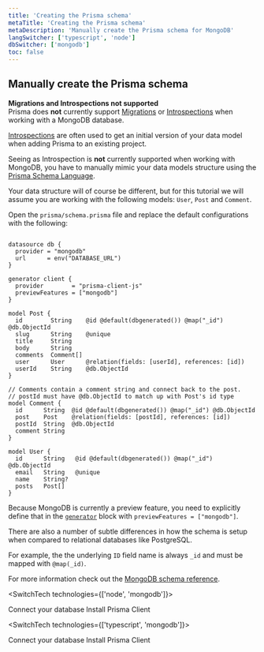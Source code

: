 ```yaml
---
title: 'Creating the Prisma schema'
metaTitle: 'Creating the Prisma schema'
metaDescription: 'Manually create the Prisma schema for MongoDB'
langSwitcher: ['typescript', 'node']
dbSwitcher: ['mongodb']
toc: false
---
```


## Manually create the Prisma schema

<Admonition type="warning">

**Migrations and Introspections not supported** <br />
Prisma does **not** currently support [Migrations](../../../../concepts/components/prisma-migrate) or [Introspections](../../../../concepts/components/introspection) when working with a MongoDB database.

</Admonition>

[Introspections](../../../../concepts/components/introspection) are often used to get an initial version of your data model when adding Prisma to an existing project. 

Seeing as Introspection is **not** currently supported when working with MongoDB, you have to manually mimic your data models structure using the [Prisma Schema Language](../../../../concepts/components/prisma-schema).

<Admonition type="info">

Your data structure will of course be different, but for this tutorial we will assume you are working with the following models: `User`, `Post` and `Comment`.

</Admonition>

Open the `prisma/schema.prisma` file and replace the default configurations with the following:

```prisma file=prisma/schema.prisma

datasource db {
  provider = "mongodb"
  url      = env("DATABASE_URL")
}

generator client {
  provider        = "prisma-client-js"
  previewFeatures = ["mongodb"]
}

model Post {
  id        String    @id @default(dbgenerated()) @map("_id") @db.ObjectId
  slug      String    @unique
  title     String
  body      String
  comments  Comment[]
  user      User      @relation(fields: [userId], references: [id])
  userId    String    @db.ObjectId
}

// Comments contain a comment string and connect back to the post.
// postId must have @db.ObjectId to match up with Post's id type
model Comment {
  id      String  @id @default(dbgenerated()) @map("_id") @db.ObjectId
  post    Post    @relation(fields: [postId], references: [id])
  postId  String  @db.ObjectId
  comment String
}

model User {
  id      String   @id @default(dbgenerated()) @map("_id") @db.ObjectId
  email   String   @unique
  name    String?
  posts   Post[]
}

```

Because MongoDB is currently a preview feature, you need to explicitly define that in the [`generator`](../../../../reference/api-reference/prisma-schema-reference#generator) block with `previewFeatures = ["mongodb"]`.

There are also a number of subtle differences in how the schema is setup when compared to relational databases like PostgreSQL. 

For example, the the underlying `ID` field name is always `_id` and must be mapped with `@map(_id)`.

For more information check out the [MongoDB schema reference](../../../../reference/api-reference/prisma-schema-reference#mongodb-2).

<SwitchTech technologies={['node', 'mongodb']}>

<NavigationLinksContainer>

<ButtonLink color="dark" type="primary" href="./connect-your-database-node-mongodb" arrowLeft>
    Connect your database
</ButtonLink>

<ButtonLink color="dark" type="primary" href="./install-prisma-client-node-mongodb" arrow>
    Install Prisma Client
</ButtonLink>

</NavigationLinksContainer>

</SwitchTech>

<SwitchTech technologies={['typescript', 'mongodb']}>

<NavigationLinksContainer>

<ButtonLink color="dark" type="primary" href="./connect-your-database-typescript-mongodb" arrowLeft>
    Connect your database
</ButtonLink>

<ButtonLink color="dark" type="primary" href="./install-prisma-client-typescript-mongodb" arrow>
    Install Prisma Client
</ButtonLink>

</NavigationLinksContainer>

</SwitchTech>